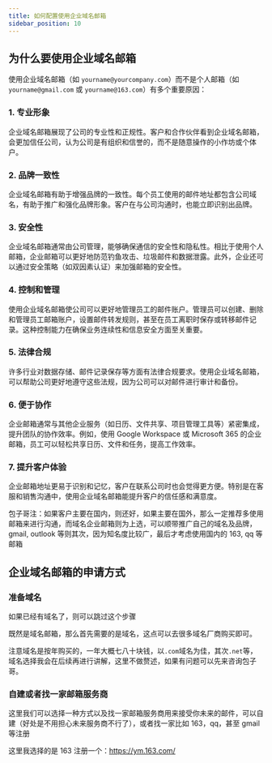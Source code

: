 ```yaml
---
title: 如何配置使用企业域名邮箱
sidebar_position: 10
---
```


## 为什么要使用企业域名邮箱

使用企业域名邮箱（如 `yourname@yourcompany.com`）而不是个人邮箱（如 `yourname@gmail.com` 或 `yourname@163.com`）有多个重要原因：

### 1. **专业形象**
企业域名邮箱展现了公司的专业性和正规性。客户和合作伙伴看到企业域名邮箱，会更加信任公司，认为公司是有组织和信誉的，而不是随意操作的小作坊或个体户。

### 2. **品牌一致性**
企业域名邮箱有助于增强品牌的一致性。每个员工使用的邮件地址都包含公司域名，有助于推广和强化品牌形象。客户在与公司沟通时，也能立即识别出品牌。

### 3. **安全性**
企业域名邮箱通常由公司管理，能够确保通信的安全性和隐私性。相比于使用个人邮箱，企业邮箱可以更好地防范钓鱼攻击、垃圾邮件和数据泄露。此外，企业还可以通过安全策略（如双因素认证）来加强邮箱的安全性。

### 4. **控制和管理**
使用企业域名邮箱使公司可以更好地管理员工的邮件账户。管理员可以创建、删除和管理员工邮箱账户，设置邮件转发规则，甚至在员工离职时保存或转移邮件记录。这种控制能力在确保业务连续性和信息安全方面至关重要。

### 5. **法律合规**
许多行业对数据存储、邮件记录保存等方面有法律合规要求。使用企业域名邮箱，可以帮助公司更好地遵守这些法规，因为公司可以对邮件进行审计和备份。

### 6. **便于协作**
企业邮箱通常与其他企业服务（如日历、文件共享、项目管理工具等）紧密集成，提升团队的协作效率。例如，使用 Google Workspace 或 Microsoft 365 的企业邮箱，员工可以轻松共享日历、文件和任务，提高工作效率。

### 7. **提升客户体验**
企业邮箱地址更易于识别和记忆，客户在联系公司时也会觉得更方便。特别是在客服和销售沟通中，使用企业域名邮箱能提升客户的信任感和满意度。


包子哥注：如果客户主要在国内，则还好，如果主要在国外，那么一定推荐多使用邮箱来进行沟通，而域名企业邮箱则为上选，可以顺带推广自己的域名及品牌，
gmail, outlook 等则其次，因为知名度比较广，最后才考虑使用国内的 163, qq 等邮箱


## 企业域名邮箱的申请方式

### 准备域名
如果已经有域名了，则可以跳过这个步骤

既然是域名邮箱，那么首先需要的是域名，这点可以去很多域名厂商购买即可。

注意域名是按年购买的，一年大概七八十块钱，以`.com`域名为佳，其次`.net`等，域名选择我会在后续再进行讲解，这里不做赘述，如果有问题可以先来咨询包子哥。

### 自建或者找一家邮箱服务商

这里我们可以选择一种方式以及找一家邮箱服务商用来接受你未来的邮件，可以自建（好处是不用担心未来服务商不行了），或者找一家比如 163，qq，甚至 gmail 等注册

这里我选择的是 163 注册一个：https://ym.163.com/



